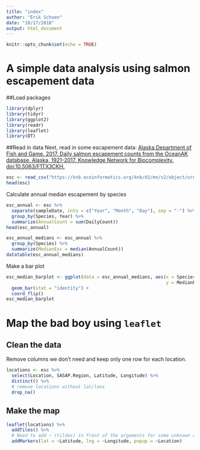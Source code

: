 ```yaml
---
title: "index"
author: "Erik Schoen"
date: "10/17/2018"
output: html_document
---
```


```r
knitr::opts_chunk$set(echo = TRUE)
```

# A simple data analysis using salmon escapement data

##Load packages
```r
library(dplyr)
library(tidyr)
library(ggplot2)
library(readr)
library(leaflet)
library(DT)
```

##Read in data
Next, read in some escapement data: [Alaska Department of Fish and Game. 2017. Daily salmon escapement counts from the OceanAK database, Alaska, 1921-2017. Knowledge Network for Biocomplexity. doi:10.5063/F1TX3CKH.](https://knb.ecoinformatics.org/knb/d1/mn/v2/object/urn%3Auuid%3Af119a05b-bbe7-4aea-93c6-85434dcb1c5e)

```r
esc <- read_csv("https://knb.ecoinformatics.org/knb/d1/mn/v2/object/urn%3Auuid%3Af119a05b-bbe7-4aea-93c6-85434dcb1c5e")
head(esc)
```

Calculate annual median escapement by species
```r
esc_annual <- esc %>%
  separate(sampleDate, into = c("Year", "Month", "Day"), sep = "-") %>%
  group_by(Species, Year) %>%
  summarize(AnnualCount = sum(DailyCount))
head(esc_annual)

esc_annual_medians <- esc_annual %>%
  group_by(Species) %>%
  summarize(MedianEsc = median(AnnualCount))
datatable(esc_annual_medians)
```

Make a bar plot
```r
esc_median_barplot <- ggplot(data = esc_annual_medians, aes(x = Species, 
                                                            y = MedianEsc)) +
  geom_bar(stat = "identity") +
  coord_flip()
esc_median_barplot
```


# Map the bad boy using `leaflet`

## Clean the data
Remove columns we don't need and keep only one row for each location.

```r
locations <- esc %>%
  select(Location, SASAP.Region, Latitude, Longitude) %>%
  distinct() %>%
  # remove locations without lat/lons
  drop_na()
```

## Make the map
```r
leaflet(locations) %>%
  addTiles() %>%
  # Need to add ~ (tildes) in front of the arguments for some unknown reason!
  addMarkers(lat = ~Latitude, lng = ~Longitude, popup = ~Location)
```

